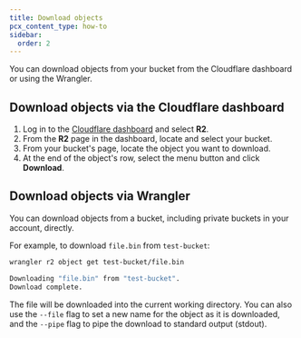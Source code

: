 ```yaml
---
title: Download objects
pcx_content_type: how-to
sidebar:
  order: 2
---
```



You can download objects from your bucket from the Cloudflare dashboard or using the Wrangler.

## Download objects via the Cloudflare dashboard

1. Log in to the [Cloudflare dashboard](https://dash.cloudflare.com) and select **R2**.
2. From the **R2** page in the dashboard, locate and select your bucket.
3. From your bucket's page, locate the object you want to download.
4. At the end of the object's row, select the menu button and click **Download**.

## Download objects via Wrangler

You can download objects from a bucket, including private buckets in your account, directly.

For example, to download `file.bin` from `test-bucket`:

```sh
wrangler r2 object get test-bucket/file.bin
```

```sh output
Downloading "file.bin" from "test-bucket".
Download complete.
```

The file will be downloaded into the current working directory. You can also use the `--file` flag to set a new name for the object as it is downloaded, and the `--pipe` flag to pipe the download to standard output (stdout).

<Render file="link-to-workers-r2-api" product="r2"/>